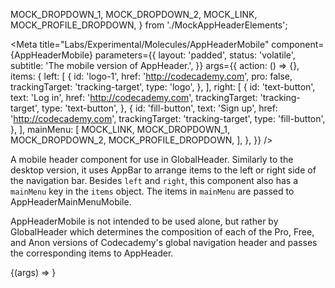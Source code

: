 

  MOCK_DROPDOWN_1,
  MOCK_DROPDOWN_2,
  MOCK_LINK,
  MOCK_PROFILE_DROPDOWN,
} from './MockAppHeaderElements';

<Meta
  title="Labs/Experimental/Molecules/AppHeaderMobile"
  component={AppHeaderMobile}
  parameters={{
    layout: 'padded',
    status: 'volatile',
    subtitle: 'The mobile version of AppHeader.',
  }}
  args={{
    action: () => {},
    items: {
      left: [
        {
          id: 'logo-1',
          href: 'http://codecademy.com',
          pro: false,
          trackingTarget: 'tracking-target',
          type: 'logo',
        },
      ],
      right: [
        {
          id: 'text-button',
          text: 'Log in',
          href: 'http://codecademy.com',
          trackingTarget: 'tracking-target',
          type: 'text-button',
        },
        {
          id: 'fill-button',
          text: 'Sign up',
          href: 'http://codecademy.com',
          trackingTarget: 'tracking-target',
          type: 'fill-button',
        },
      ],
      mainMenu: [
        MOCK_LINK,
        MOCK_DROPDOWN_1,
        MOCK_DROPDOWN_2,
        MOCK_PROFILE_DROPDOWN,
      ],
    },
  }}
/>

A mobile header component for use in <LinkTo kind="Labs/Experimental/Molecules/GlobalHeader" story="GlobalHeader">GlobalHeader</LinkTo>. Similarly to the desktop version, it uses <LinkTo kind='Molecules/AppBar' story="Header">AppBar</LinkTo> to arrange items to the left or right side of the navigation bar. Besides `left` and `right`, this component also has a `mainMenu` key in the `items` object. The items in `mainMenu` are passed to <LinkTo kind="Labs/Experimental/Molecules/AppHeaderMainMenuMobile" story="AppHeaderMainMenuMobile">AppHeaderMainMenuMobile</LinkTo>.

AppHeaderMobile is not intended to be used alone, but rather by <LinkTo kind="Labs/Experimental/Molecules/GlobalHeader" story="GlobalHeader">GlobalHeader</LinkTo> which determines the composition of each of the Pro, Free, and Anon versions of Codecademy's global navigation header and passes the corresponding items to AppHeader.

<Canvas>
  <Story name="AppHeaderMobile">
    {(args) => <AppHeaderMobile {...args} />}
  </Story>
</Canvas>

<PropsTable story="AppHeaderMobile" />

